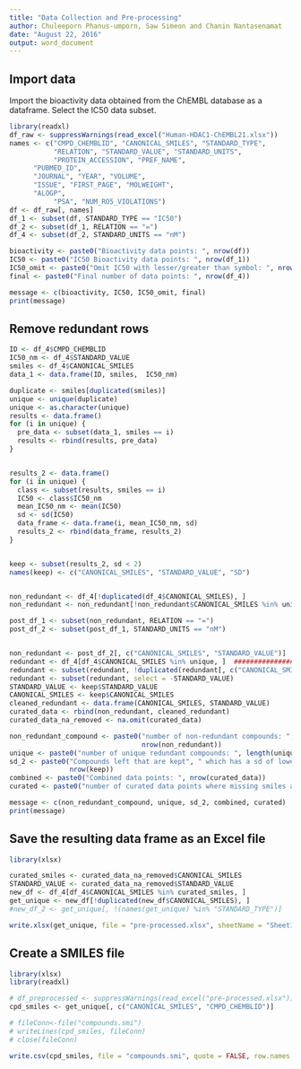```yaml
---
title: "Data Collection and Pre-processing"
author: Chuleeporn Phanus-umporn, Saw Simeon and Chanin Nantasenamat
date: "August 22, 2016"
output: word_document
---
```


## Import data

Import the bioactivity data obtained from the ChEMBL database as a dataframe. Select the IC50 data subset.

```r
library(readxl)
df_raw <- suppressWarnings(read_excel("Human-HDAC1-ChEMBL21.xlsx"))
names <- c("CMPD_CHEMBLID", "CANONICAL_SMILES", "STANDARD_TYPE",
           "RELATION", "STANDARD_VALUE", "STANDARD_UNITS",
           "PROTEIN_ACCESSION", "PREF_NAME", 
      "PUBMED_ID",
      "JOURNAL", "YEAR", "VOLUME", 
      "ISSUE", "FIRST_PAGE", "MOLWEIGHT", 
      "ALOGP", 
           "PSA", "NUM_RO5_VIOLATIONS")
df <- df_raw[, names]
df_1 <- subset(df, STANDARD_TYPE == "IC50")
df_2 <- subset(df_1, RELATION == "=")
df_4 <- subset(df_2, STANDARD_UNITS == "nM")

bioactivity <- paste0("Bioactivity data points: ", nrow(df))
IC50 <- paste0("IC50 Bioactivity data points: ", nrow(df_1))
IC50_omit <- paste0("Omit IC50 with lesser/greater than symbol: ", nrow(df_2))
final <- paste0("Final number of data points: ", nrow(df_4))

message <- c(bioactivity, IC50, IC50_omit, final)
print(message)
```

## Remove redundant rows

```r

ID <- df_4$CMPD_CHEMBLID
IC50_nm <- df_4$STANDARD_VALUE
smiles <- df_4$CANONICAL_SMILES
data_1 <- data.frame(ID, smiles,  IC50_nm)

duplicate <- smiles[duplicated(smiles)]
unique <- unique(duplicate)
unique <- as.character(unique)
results <- data.frame()
for (i in unique) {
  pre_data <- subset(data_1, smiles == i)
  results <- rbind(results, pre_data)
}


results_2 <- data.frame()
for (i in unique) {
  class <- subset(results, smiles == i)
  IC50 <- class$IC50_nm
  mean_IC50_nm <- mean(IC50)
  sd <- sd(IC50)
  data_frame <- data.frame(i, mean_IC50_nm, sd)
  results_2 <- rbind(data_frame, results_2)
}


keep <- subset(results_2, sd < 2)
names(keep) <- c("CANONICAL_SMILES", "STANDARD_VALUE", "SD")


non_redundant <- df_4[!duplicated(df_4$CANONICAL_SMILES), ]
non_redundant <- non_redundant[!non_redundant$CANONICAL_SMILES %in% unique, ] 

post_df_1 <- subset(non_redundant, RELATION == "=")
post_df_2 <- subset(post_df_1, STANDARD_UNITS == "nM")


non_redundant <- post_df_2[, c("CANONICAL_SMILES", "STANDARD_VALUE")]
redundant <- df_4[df_4$CANONICAL_SMILES %in% unique, ]  #########################
redundant <- subset(redundant, !duplicated(redundant[, c("CANONICAL_SMILES")]))
redundant <- subset(redundant, select = -STANDARD_VALUE)
STANDARD_VALUE <- keep$STANDARD_VALUE
CANONICAL_SMILES <- keep$CANONICAL_SMILES
cleaned_redundant <- data.frame(CANONICAL_SMILES, STANDARD_VALUE)
curated_data <- rbind(non_redundant, cleaned_redundant)
curated_data_na_removed <- na.omit(curated_data)

non_redundant_compound <- paste0("number of non-redundant compounds: ", 
                                 nrow(non_redundant))
unique <- paste0("number of unique redundant compounds: ", length(unique))
sd_2 <- paste0("Compounds left that are kept", " which has a sd of lower than two: ",
               nrow(keep))
combined <- paste0("Combined data points: ", nrow(curated_data))
curated <- paste0("number of curated data points where missing smiles are removed: ", nrow(curated_data_na_removed))

message <- c(non_redundant_compound, unique, sd_2, combined, curated)
print(message)

```


## Save the resulting data frame as an Excel file

```r

library(xlsx)

curated_smiles <- curated_data_na_removed$CANONICAL_SMILES
STANDARD_VALUE <- curated_data_na_removed$STANDARD_VALUE
new_df <- df_4[df_4$CANONICAL_SMILES %in% curated_smiles, ]
get_unique <- new_df[!duplicated(new_df$CANONICAL_SMILES), ]
#new_df_2 <- get_unique[, !(names(get_unique) %in% "STANDARD_TYPE")]

write.xlsx(get_unique, file = "pre-processed.xlsx", sheetName = "Sheet1", row.names = FALSE)
```

## Create a SMILES file

```r

library(xlsx)
library(readxl)

# df_preprocessed <- suppressWarnings(read_excel("pre-processed.xlsx"))
cpd_smiles <- get_unique[, c("CANONICAL_SMILES", "CMPD_CHEMBLID")]

# fileConn<-file("compounds.smi")
# writeLines(cpd_smiles, fileConn)
# close(fileConn)

write.csv(cpd_smiles, file = "compounds.smi", quote = FALSE, row.names = FALSE, col.names = FALSE)
```
